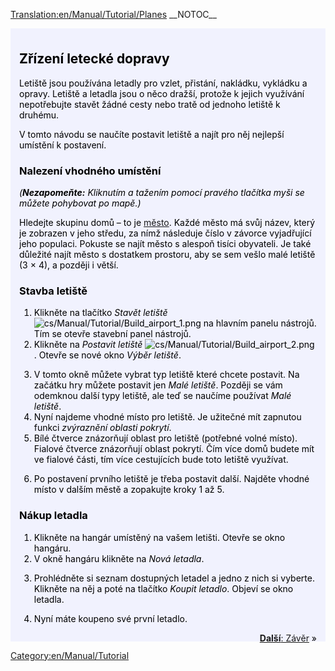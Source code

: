 [[Translation:en/Manual/Tutorial/Planes]]
{{cs/Překlad|origin= en/Manual/Tutorial/Planes
|from  = en
|to    = cs
|Percentage = 90
}}
__NOTOC__
{{en/Manual/Tutorial/Tabs|5|4
|cs/Manual/Tutorial/Main Page|1. Začínáme<!--
-->|cs/Manual/Tutorial/Autobusy|2. Autobusy<!--
-->|cs/Manual/Tutorial/Vlaky|3. Vlaky<!--
-->|cs/Manual/Tutorial/Letadla|4. Letadla<!--
-->|cs/Manual/Tutorial/Závěr|5. Závěr}}
<div style="padding:.5em 1em 1em 1em; border-top:none; background-color:#f1f2fe; color:#000;">
{{cs/Manual/Cvičení}}
==Zřízení letecké dopravy==
Letiště jsou používána letadly pro vzlet, přistání, nakládku, vykládku a opravy. Letiště a letadla jsou o něco dražší, protože k jejich využívání nepotřebujte stavět žádné cesty nebo tratě od jednoho letiště k druhému.

V tomto návodu se naučíte postavit letiště a najít pro něj nejlepší umístění k postavení.
{{en/Manual/Phototable|[[File:cs/Airport s.png]]|Malé letiště (3 × 4)|none}}

===Nalezení vhodného umístění===
''('''Nezapomeňte:''' Kliknutím a tažením pomocí pravého tlačítka myši se můžete pohybovat po mapě.)''

Hledejte skupinu domů – to je [[en/Manual/Towns|město]]. Každé město má svůj název, který je zobrazen v jeho středu, za nímž následuje číslo v závorce vyjadřující jeho populaci. Pokuste se najít město s alespoň tisíci obyvateli. Je také důležité najít město s dostatkem prostoru, aby se sem vešlo malé letiště (3 × 4), a později i větší.

===Stavba letiště===
# Klikněte na tlačítko ''Stavět letiště'' [[File:cs/Manual/Tutorial/Build airport 1.png]] na hlavním panelu nástrojů. Tím se otevře stavební panel nástrojů.
# Klikněte na ''Postavit letiště'' [[File:cs/Manual/Tutorial/Build airport 2.png]]. Otevře se nové okno ''Výběr letiště''.
{{en/Manual/Phototable|[[File:cs/Manual/Tutorial/Select airport.png|Výběr letiště]]|Výběr typu letiště|6=:}}
<ol start="3">
<li> V tomto okně můžete vybrat typ letiště které chcete postavit. Na začátku hry můžete postavit jen ''Malé letiště''. Později se vám odemknou další typy letiště, ale teď se naučíme používat ''Malé letiště''.
<li> Nyní najdeme vhodné místo pro letiště. Je užitečné mít zapnutou funkci ''zvýraznění oblasti pokrytí''.
<li> Bílé čtverce znázorňují oblast pro letiště (potřebné volné místo). Fialové čtverce znázorňují oblast pokrytí. Čím více domů budete mít ve fialové části, tím více cestujících bude toto letiště využívat.
</ol>
{{en/Manual/Phototable|[[File:cs/Manual/Tutorial/Airport location.png|Umístění letiště]]|Vhodné místo pro letiště.|6=:}}
<ol start="6">
<li>Po postavení prvního letiště je třeba postavit další. Najděte vhodné místo v dalším městě a zopakujte kroky 1 až 5.
</ol>

===Nákup letadla===
# Klikněte na hangár umístěný na vašem letišti. Otevře se okno hangáru.
# V okně hangáru klikněte na ''Nová letadla''.
{{en/Manual/Phototable|[[File:cs/Manual/Tutorial/Aircraft hangar.png|Uvnitř hangáru…]]|Okno hangáru a okno ''Nové letadlo''|none|6=:}}
<ol start="3">
<li> Prohlédněte si seznam dostupných letadel a jedno z nich si vyberte. Klikněte na něj a poté na tlačítko ''Koupit letadlo''. Objeví se okno letadla.
</ol>
{{en/Manual/Phototable|[[File:cs/Manual/Tutorial/Aircraft window.png|Okno letadla]]|Okno letadla|6=:}}
<ol start="4">
<li> Nyní máte koupeno své první letadlo.
</ol>
<span style="float: right">[[cs/Manual/Tutorial/Závěr|'''Další''': Závěr]] &raquo;</span>
</div>
[[Category:en/Manual/Tutorial]]